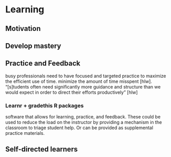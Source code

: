 # Learning

## Motivation

## Develop mastery

## Practice and Feedback

busy professionals need to have focused and targeted practice to maximize the efficient use of time.
minimize the amount of time misspent [hlw].
"[s]tudents often need significantly more guidance and structure than we would expect in order to direct their efforts productively" [hlw]

### Learnr + gradethis R packages

software that allows for learning, practice, and feedback.
These could be used to reduce the load on the instructor by providing a mechanism in the classroom to triage student help.
Or can be provided as supplemental practice materials.

## Self-directed learners

